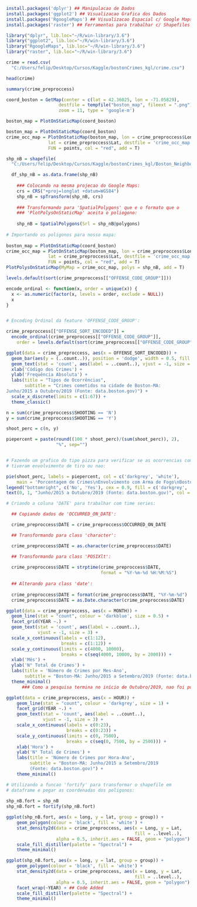 ```{r Instalando Pacotes}
install.packages('dplyr') ## Manipulacao de Dados
install.packages('ggplot2') ## Visualizacao Grafica dos Dados
install.packages('RgoogleMaps') ## Visualizacao Espacial c/ Google Maps
install.packages('raster') ## Ferramentas para trabalhar c/ Shapefiles
```


```{r Carregando Pacotes}
library("dplyr", lib.loc="~/R/win-library/3.6")
library("ggplot2", lib.loc="~/R/win-library/3.6")
library("RgoogleMaps", lib.loc="~/R/win-library/3.6")
library("raster", lib.loc="~/R/win-library/3.6")
```


```{r Upload do DB}
crime = read.csv(
  "C:/Users/felip/Desktop/Cursos/Kaggle/bostonCrimes_kgl/crime.csv")
```


```{r Primeiras Linhas do DB}
head(crime)
```


```{r Summary dos Dados Pos-Processamento}
summary(crime_preproccess)
```


```{r Armazenando o Mapa de Boston no Google Maps}
coord_boston = GetMap(center = c(lat = 42.36025, lon = -71.05829), 
                    destfile = tempfile("boston_map", fileext = ".png"), 
                    zoom = 11, type = 'google-m')
```


```{r Plotando o Mapa da Cidade}
boston_map = PlotOnStaticMap(coord_boston)
```


```{r Ocorrências dos Crimes Distribuidos no Mapa}
boston_map = PlotOnStaticMap(coord_boston)
crime_occ_map = PlotOnStaticMap(boston_map, lon = crime_preproccess$Long, 
                lat = crime_preproccess$Lat, destfile = 'crime_occ_map.png',
                FUN = points, col = "red", add = T)
```


```{r Colocando o Contorno dos Bairros}
shp_nB = shapefile(
  "C:/Users/felip/Desktop/Cursos/Kaggle/bostonCrimes_kgl/Boston_Neighborhoods.shp")

  df_shp_nB = as.data.frame(shp_nB)
  
    ### Colocando na mesma projecao do Google Maps:
    crs = CRS("+proj=longlat +datum=WGS84")
    shp_nB = spTransform(shp_nB, crs)
  
    ### Transformando para 'SpatialPolygons' que e o formato que o
    ### 'PlotPolysOnStaticMap' aceita o poliogono:
    
    shp_nB = SpatialPolygons(Srl = shp_nB@polygons)
  
# Importando os poligonos para nosso mapa:
    
boston_map = PlotOnStaticMap(coord_boston)
crime_occ_map = PlotOnStaticMap(boston_map, lon = crime_preproccess$Long, 
                lat = crime_preproccess$Lat, destfile = 'crime_occ_map.png',
                FUN = points, col = "red", add = T)
PlotPolysOnStaticMap(MyMap = crime_occ_map, polys = shp_nB, add = T)
```


```{r Crimes Existentes}
levels.default(sort(crime_preproccess[["OFFENSE_CODE_GROUP"]]))
```


```{r Encoding dos Crimes}
encode_ordinal <- function(x, order = unique(x)) {
  x <- as.numeric(factor(x, levels = order, exclude = NULL))
  x
}


# Encoding Ordinal da feature 'OFFENSE_CODE_GROUP':

crime_preproccess[["OFFENSE_SORT_ENCODED"]] = 
  encode_ordinal(crime_preproccess[["OFFENSE_CODE_GROUP"]],
    order = levels.default(sort(crime_preproccess[["OFFENSE_CODE_GROUP"]])))
```


```{r Barplot - Crimes}
ggplot(data = crime_preproccess, aes(x = OFFENSE_SORT_ENCODED)) +
  geom_bar(aes(y = (..count..)), position = 'dodge', width = 0.5, fill = 'blue') +
  geom_text(stat = 'count', aes(label = ..count..), vjust = -1, size = 3) +
  xlab('Código dos Crimes') +
  ylab('Frequência Absoluta') +
  labs(title = "Tipos de Ocorrências", 
       subtitle = "Crimes cometidos na cidade de Boston-MA: 
Junho/2015 a Outubro/2019 (Fonte: data.boston.gov)") +
  scale_x_discrete(limits = c(1:67)) +
  theme_classic()
```


```{r Pieplot - Envolvimento c/ Arma de Fogo}
n = sum(crime_preproccess$SHOOTING == 'N')
y = sum(crime_preproccess$SHOOTING == 'Y')

shoot_perc = c(n, y)

piepercent = paste(round((100 * shoot_perc)/(sum(shoot_perc)), 2), 
                   "%", sep="")


# Fazendo um grafico do tipo pizza para verificar se as ocorrencias cometidas
# tiveram envolvimento de tiro ou nao:

pie(shoot_perc, labels = piepercent, col = c('darkgrey', 'white'),
    main = 'Porcentagem de Crimes\nEnvolvimento com Arma de Fogo\nBoston-MA Crimes', border = 'black')
legend("bottomright", c('No', 'Yes'), cex = 0.9, fill = c('darkgrey', 'white'))
text(0, 1, "Junho/2015 a Outubro/2019 (Fonte: data.boston.gov)", col = "black")
```


```{r PreProcess - Time Series}
# Criando a coluna 'DATE' para trabalhar com time series:

  ## Copiando dados de 'OCCURRED_ON_DATE':

  crime_preproccess$DATE = crime_preproccess$OCCURRED_ON_DATE

  ## Transformando para class 'character':

  crime_preproccess$DATE = as.character(crime_preproccess$DATE)

  ## Transformando para class 'POSIXlt':
  
  crime_preproccess$DATE = strptime(crime_preproccess$DATE, 
                                    format = "%Y-%m-%d %H:%M:%S")
  
  ## Alterando para class 'date':
  
  crime_preproccess$DATE = format(crime_preproccess$DATE, "%Y-%m-%d")
  crime_preproccess$DATE = as.Date.character(crime_preproccess$DATE)
```


```{r Time Series - Ocorrencias por Mes/Ano}
ggplot(data = crime_preproccess, aes(x = MONTH)) +
  geom_line(stat = "count", colour = 'darkblue', size = 0.5) +
  facet_grid(YEAR ~.) +
  geom_text(stat = 'count', aes(label = ..count..), 
            vjust = -1, size = 3) +
  scale_x_continuous(labels = c(1:12), 
                     breaks = c(1:12)) +
  scale_y_continuous(limits = c(4000, 10000),
                     breaks = c(seq(4000, 10000, by = 2000))) +
  xlab('Mês') +
  ylab('N° Total de Crimes') +
  labs(title = 'Número de Crimes por Mes-Ano', 
       subtitle = "Boston-MA: Junho/2015 a Setembro/2019 (Fonte: data.boston.gov)") +
  theme_minimal()
      ### Como a pesquisa termina no início de Outubro/2019, nao foi posta no grafico por não apresentar dados relativos do mes todo.
```


```{r Time Series - Ocorrencias por Hora/Ano}
ggplot(data = crime_preproccess, aes(x = HOUR)) +
    geom_line(stat = "count", colour = 'darkgrey', size = 1) +
    facet_grid(YEAR ~.) +
    geom_text(stat = 'count', aes(label = ..count..), 
              vjust = -1, size = 3) +
    scale_x_continuous(labels = c(0:23), 
                       breaks = c(0:23)) +
    scale_y_continuous(limits = c(0, 7500),
                       breaks = c(seq(0, 7500, by = 2500))) +
    xlab('Hora') +
    ylab('N° Total de Crimes') +
    labs(title = 'Número de Crimes por Hora-Ano', 
         subtitle = "Boston-MA: Junho/2015 a Setembro/2019 
         (Fonte: data.boston.gov)") +
    theme_minimal()
```


```{r Heat Map - PreProccess}
# Utilizando a funcao 'fortify' para transformar o shapefile em 
# dataframe e pegar as coordenadas dos poligonos:
  
shp_nB.fort = shp_nB
shp_nB.fort = fortify(shp_nB.fort)
```


```{r [1] Heat Map - Crimes em Geral}
ggplot(shp_nB.fort, aes(x = long, y = lat, group = group)) +
    geom_polygon(colour = 'black', fill = 'white') +
    stat_density2d(data = crime_preproccess, aes(x = Long, y = Lat, 
                                                 fill = ..level..), 
                   alpha = 0.5, inherit.aes = FALSE, geom = "polygon") +
    scale_fill_distiller(palette = "Spectral") +
    theme_minimal()
```


```{r [2] Heat Map - Crimes por Ano}
ggplot(shp_nB.fort, aes(x = long, y = lat, group = group)) +
    geom_polygon(colour = 'black', fill = 'white') +
    stat_density2d(data = crime_preproccess, aes(x = Long, y = Lat, 
                                                 fill = ..level..), 
                   alpha = 0.5, inherit.aes = FALSE, geom = "polygon") +
    facet_wrap(~YEAR) + ## Code Added
    scale_fill_distiller(palette = "Spectral") +
    theme_minimal()
```

